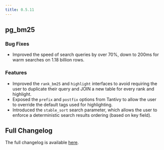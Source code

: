```yaml
---
title: 0.5.11
---
```


## pg_bm25

### Bug Fixes

- Improved the speed of search queries by over 70%, down to 200ms for warm searches on 1.18 billion rows.

### Features

- Improved the `rank_bm25` and `highlight` interfaces to avoid requiring the user to duplicate their query and JOIN a new table for every rank and highlight.
- Exposed the `prefix` and `postfix` options from Tantivy to allow the user to override the default tags used for highlighting.
- Introduced the `stable_sort` search parameter, which allows the user to enforce a deterministic search results ordering (based on key field).

## Full Changelog

The full changelog is available [here](https://github.com/paradedb/paradedb/releases/tag/v0.5.11).
